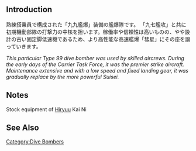 {{Template:Equipmentinfo
|name = Type 99 Dive Bomber (Skilled)
|id = 97
|japanesename = 九九式艦爆(熟練)
|icon = {{RedPlane}}
|type = Carrier-Based Dive Bomber
|effect = {{Dive}}+7 {{AA}}+1 {{ASW}}+4 {{Hit}}+2 {{LOS}}+2
|radius = 4
|scrap = {{Fuel}}1, {{Ammo}}1, {{Bauxite}}2
|image = <gallery type="slideshow" widths="360px" position="center" hideaddbutton="true">
File:Slotitem_097.png
File:097.png
File:097chibi.png
File:097plane.png
</gallery>
|CVL = lime
|CV = lime
|CVB = lime
}}

==Introduction==
熟練搭乗員で構成された「九九艦爆」装備の艦爆隊です。
「九七艦攻」と共に初期機動部隊の打撃力の中核を担います。稼働率や信頼性は高いものの、やや設計の古い固定脚低速機であるため、より高性能な高速艦爆「彗星」にその座を譲っていきます。

''This particular Type 99 dive bomber was used by skilled aircrews. During the early days of the Carrier Task Force, it was the premier strike aircraft. Maintenance extensive and with a low speed and fixed landing gear, it was gradually replace by the more powerful Suisei.''

==Notes==

Stock equipment of [[Hiryuu]] Kai Ni
==See Also==
{{Equipmentlist}}
[[Category:Dive Bombers]]